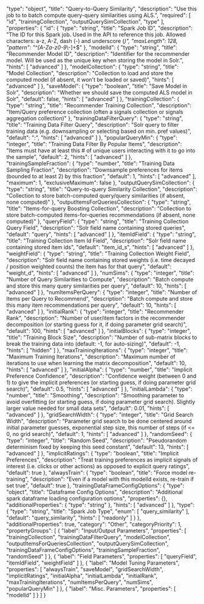   "type": "object",
  "title": "Query-to-Query Similarity",
  "description": "Use this job to to batch compute query-query similarities using ALS.",
  "required": [
    "id",
    "trainingCollection",
    "outputQuerySimCollection",
    "type"
  ],
  "properties": {
    "id": {
      "type": "string",
      "title": "Spark Job ID",
      "description": "The ID for this Spark job. Used in the API to reference this job. Allowed characters: a-z, A-Z, dash (-) and underscore (_)",
      "maxLength": 128,
      "pattern": "^[A-Za-z0-9_\\-]+$"
    },
    "modelId": {
      "type": "string",
      "title": "Recommender Model ID",
      "description": "Identifier for the recommender model. Will be used as the unique key when storing the model in Solr.",
      "hints": [
        "advanced"
      ]
    },
    "modelCollection": {
      "type": "string",
      "title": "Model Collection",
      "description": "Collection to load and store the computed model (if absent, it won't be loaded or saved)",
      "hints": [
        "advanced"
      ]
    },
    "saveModel": {
      "type": "boolean",
      "title": "Save Model in Solr",
      "description": "Whether we should save the computed ALS model in Solr",
      "default": false,
      "hints": [
        "advanced"
      ]
    },
    "trainingCollection": {
      "type": "string",
      "title": "Recommender Training Collection",
      "description": "Item/Query preference collection (often a signals collection or signals aggregation collection)"
    },
    "trainingDataFilterQuery": {
      "type": "string",
      "title": "Training Data Filter Query",
      "description": "Solr query to filter training data (e.g. downsampling or selecting based on min. pref values)",
      "default": "*:*",
      "hints": [
        "advanced"
      ]
    },
    "popularQueryMin": {
      "type": "integer",
      "title": "Training Data Filter By Popular Items",
      "description": "Items must have at least this # of unique users interacting with it to go into the sample",
      "default": 2,
      "hints": [
        "advanced"
      ]
    },
    "trainingSampleFraction": {
      "type": "number",
      "title": "Training Data Sampling Fraction",
      "description": "Downsample preferences for items (bounded to at least 2) by this fraction",
      "default": 1,
      "hints": [
        "advanced"
      ],
      "maximum": 1,
      "exclusiveMaximum": false
    },
    "outputQuerySimCollection": {
      "type": "string",
      "title": "Query-to-query Similarity Collection",
      "description": "Collection to store batch-computed query/query similarities (if absent, none computed)"
    },
    "outputItemsForQueriesCollection": {
      "type": "string",
      "title": "Items-for-query Boosting Collection",
      "description": "Collection to store batch-computed items-for-queries recommendations (if absent, none computed)"
    },
    "queryField": {
      "type": "string",
      "title": "Training Collection Query Field",
      "description": "Solr field name containing stored queries",
      "default": "query",
      "hints": [
        "advanced"
      ]
    },
    "itemIdField": {
      "type": "string",
      "title": "Training Collection Item Id Field",
      "description": "Solr field name containing stored item ids",
      "default": "item_id_s",
      "hints": [
        "advanced"
      ]
    },
    "weightField": {
      "type": "string",
      "title": "Training Collection Weight Field",
      "description": "Solr field name containing stored weights (i.e. time decayed / position weighted counts) the item has for that query",
      "default": "weight_d",
      "hints": [
        "advanced"
      ]
    },
    "numSims": {
      "type": "integer",
      "title": "Number of Query Similarities to Compute",
      "description": "Batch compute and store this many query similarities per query",
      "default": 10,
      "hints": [
        "advanced"
      ]
    },
    "numItemsPerQuery": {
      "type": "integer",
      "title": "Number of Items per Query to Recommend",
      "description": "Batch compute and store this many item recommendations per query",
      "default": 10,
      "hints": [
        "advanced"
      ]
    },
    "initialRank": {
      "type": "integer",
      "title": "Recommender Rank",
      "description": "Number of user/item factors in the recommender decomposition (or starting guess for it, if doing parameter grid search)",
      "default": 100,
      "hints": [
        "advanced"
      ]
    },
    "initialBlocks": {
      "type": "integer",
      "title": "Training Block Size",
      "description": "Number of sub-matrix blocks to break the training data into (default: -1, for auto-sizing)",
      "default": -1,
      "hints": [
        "hidden"
      ]
    },
    "maxTrainingIterations": {
      "type": "integer",
      "title": "Maximum Training Iterations",
      "description": "Maximum number of iterations to use when learning the matrix decomposition",
      "default": 10,
      "hints": [
        "advanced"
      ]
    },
    "initialAlpha": {
      "type": "number",
      "title": "Implicit Preference Confidence",
      "description": "Confidence weight (between 0 and 1) to give the implicit preferences (or starting guess, if doing parameter grid search)",
      "default": 0.5,
      "hints": [
        "advanced"
      ]
    },
    "initialLambda": {
      "type": "number",
      "title": "Smoothing",
      "description": "Smoothing parameter to avoid overfitting (or starting guess, if doing parameter grid search). Slightly larger value needed for small data sets",
      "default": 0.01,
      "hints": [
        "advanced"
      ]
    },
    "gridSearchWidth": {
      "type": "integer",
      "title": "Grid Search Width",
      "description": "Parameter grid search to be done centered around initial parameter guesses, exponential step size, this number of steps (if <= 0, no grid search)",
      "default": 1,
      "hints": [
        "advanced"
      ]
    },
    "randomSeed": {
      "type": "integer",
      "title": "Random Seed",
      "description": "Pseudorandom determinism fixed by keeping this seed constant",
      "default": 13,
      "hints": [
        "advanced"
      ]
    },
    "implicitRatings": {
      "type": "boolean",
      "title": "Implicit Preferences",
      "description": "Treat training preferences as implicit signals of interest (i.e. clicks or other actions) as opposed to explicit query ratings",
      "default": true
    },
    "alwaysTrain": {
      "type": "boolean",
      "title": "Force model re-training",
      "description": "Even if a model with this modelId exists, re-train if set true",
      "default": true
    },
    "trainingDataFrameConfigOptions": {
      "type": "object",
      "title": "Dataframe Config Options",
      "description": "Additional spark dataframe loading configuration options",
      "properties": {},
      "additionalProperties": {
        "type": "string"
      },
      "hints": [
        "advanced"
      ]
    },
    "type": {
      "type": "string",
      "title": "Spark Job Type",
      "enum": [
        "query_similarity"
      ],
      "default": "query_similarity",
      "hints": [
        "readonly"
      ]
    }
  },
  "additionalProperties": true,
  "category": "Other",
  "categoryPriority": 1,
  "propertyGroups": [
    {
      "label": "Input/Output Parameters",
      "properties": [
        "trainingCollection",
        "trainingDataFilterQuery",
        "modelCollection",
        "outputItemsForQueriesCollection",
        "outputQuerySimCollection",
        "trainingDataFrameConfigOptions",
        "trainingSampleFraction",
        "randomSeed"
      ]
    },
    {
      "label": "Field Parameters",
      "properties": [
        "queryField",
        "itemIdField",
        "weightField"
      ]
    },
    {
      "label": "Model Tuning Parameters",
      "properties": [
        "alwaysTrain",
        "saveModel",
        "gridSearchWidth",
        "implicitRatings",
        "initialAlpha",
        "initialLambda",
        "initialRank",
        "maxTrainingIterations",
        "numItemsPerQuery",
        "numSims",
        "popularQueryMin"
      ]
    },
    {
      "label": "Misc. Parameters",
      "properties": [
        "modelId"
      ]
    }
  ]
}
